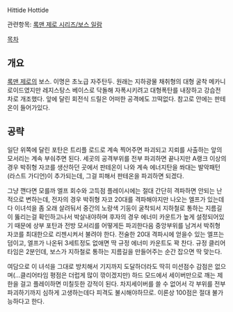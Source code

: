 Hittide Hottide

관련항목: [[록맨 제로 시리즈/보스 일람]]

[[목차]]

== 개요 ==
[[록맨 제로]]의 보스.
이명은 초노급 자주탄두. 원래는 지하광물 채취형의 대형 굴착 메카니로이드였지만 레지스탕스 베이스로 닥돌해 자폭시키려고 대형폭탄를 내장하고 강습전차로 개조했다. 앞에 달린 회전식 드릴은 어떠한 공격에도 끄떡없다. 참고로 안에는 판테온이 들어가있다.

== 공략 ==
일단 위쪽에 달린 포탄은 트리플 로드로 계속 찍어주면 파괴되고 지뢰를 사출하는 앞의 모서리는 계속 부숴주면 된다. 세곳의 공격부위를 전부 파괴하면 끝나지만 A랭크 이상의 경우 박쥐형 자코를 생산하던 곳에서 판테온이 나와 계속 에너지탄을 쏴대는 발악패턴(라스트 가디언)이 추가되는데, 그걸 피해서 판테온을 파괴하면 되겠다.

그냥 깬다면 모를까 엘프 회수와 고득점 플레이시에는 절대 간단히 격파하면 안되는 난적으로 변하는데, 전자의 경우 박쥐형 자코 20대를 격파해야지만 나오는 엘프가 있는데다 이녀석을 좀 오래 살려둬서 중간의 노랑색 기둥이 굴착되서 지하철로 통하는 지름길이 뚫리는걸 확인하고나서 박살내야하며 후자의 경우 에너미 카운트가 높게 설정되어있기 때문에 상부 포탄과 전방 모서리를 어떻게든 파괴한다음 중앙부위를 남겨서 박쥐형 자코를 최대한으로 리젠시켜서 불려야 한다. 전술한 20대 격파시에 얻을수 있는 엘프는 덤이고, 엘프가 나온뒤 3세트정도 없애면 딱 규정 에너미 카운트도 꽉 찬다. 규정 클리어타임은 2분인데, 보스가 지하철로 통하는 지름길을 만들어주는 순간 잡으면 딱 맞는다.

여담으로 이 녀석을 그대로 방치해서 기지까지 도달하더라도 딱히 미션점수 감점은 없으며(…클리어타임 평점은 더럽게 많이 깎이겠지만) 하드 모드에서 세이버만으로 깨는 제한을 걸고 플레이하면 미칠듯한 강적이 된다. 차지세이버를 쓸 수 없어서 각 부위를 전부 파괴하기까지 심하게 고생하는데다 피격도 불시해야하므로. 이론상 100점은 절대 불가능하다고 한다.
